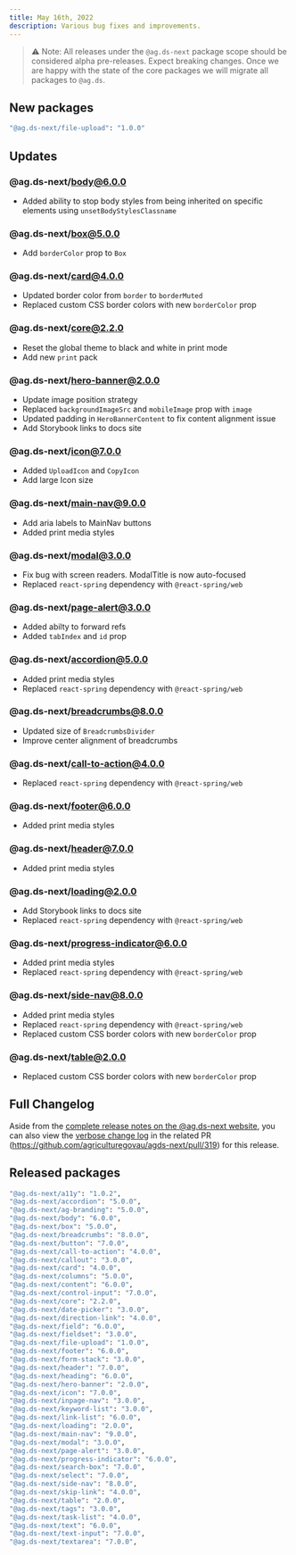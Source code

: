 ```yaml
---
title: May 16th, 2022
description: Various bug fixes and improvements.
---
```


> ⚠️ Note: All releases under the `@ag.ds-next` package scope should be considered alpha pre-releases. Expect breaking changes. Once we are happy with the state of the core packages we will migrate all packages to `@ag.ds`.

## New packages

```sh
"@ag.ds-next/file-upload": "1.0.0"
```

## Updates

### @ag.ds-next/body@6.0.0

- Added ability to stop body styles from being inherited on specific elements using `unsetBodyStylesClassname`

### @ag.ds-next/box@5.0.0

- Add `borderColor` prop to `Box`

### @ag.ds-next/card@4.0.0

- Updated border color from `border` to `borderMuted`
- Replaced custom CSS border colors with new `borderColor` prop

### @ag.ds-next/core@2.2.0

- Reset the global theme to black and white in print mode
- Add new `print` pack

### @ag.ds-next/hero-banner@2.0.0

- Update image position strategy
- Replaced `backgroundImageSrc` and `mobileImage` prop with `image`
- Updated padding in `HeroBannerContent` to fix content alignment issue
- Add Storybook links to docs site

### @ag.ds-next/icon@7.0.0

- Added `UploadIcon` and `CopyIcon`
- Add large Icon size

### @ag.ds-next/main-nav@9.0.0

- Add aria labels to MainNav buttons
- Added print media styles

### @ag.ds-next/modal@3.0.0

- Fix bug with screen readers. ModalTitle is now auto-focused
- Replaced `react-spring` dependency with `@react-spring/web`

### @ag.ds-next/page-alert@3.0.0

- Added abilty to forward refs
- Added `tabIndex` and `id` prop

### @ag.ds-next/accordion@5.0.0

- Added print media styles
- Replaced `react-spring` dependency with `@react-spring/web`

### @ag.ds-next/breadcrumbs@8.0.0

- Updated size of `BreadcrumbsDivider`
- Improve center alignment of breadcrumbs

### @ag.ds-next/call-to-action@4.0.0

- Replaced `react-spring` dependency with `@react-spring/web`

### @ag.ds-next/footer@6.0.0

- Added print media styles

### @ag.ds-next/header@7.0.0

- Added print media styles

### @ag.ds-next/loading@2.0.0

- Add Storybook links to docs site
- Replaced `react-spring` dependency with `@react-spring/web`

### @ag.ds-next/progress-indicator@6.0.0

- Added print media styles
- Replaced `react-spring` dependency with `@react-spring/web`

### @ag.ds-next/side-nav@8.0.0

- Added print media styles
- Replaced `react-spring` dependency with `@react-spring/web`
- Replaced custom CSS border colors with new `borderColor` prop

### @ag.ds-next/table@2.0.0

- Replaced custom CSS border colors with new `borderColor` prop

## Full Changelog

Aside from the [complete release notes on the @ag.ds-next website](https://design-system.agriculture.gov.au/updates/2022-04-28), you can also view the [verbose change log](https://github.com/agriculturegovau/agds-next/pull/319) in the related PR (https://github.com/agriculturegovau/agds-next/pull/319) for this release.

## Released packages

```sh
"@ag.ds-next/a11y": "1.0.2",
"@ag.ds-next/accordion": "5.0.0",
"@ag.ds-next/ag-branding": "5.0.0",
"@ag.ds-next/body": "6.0.0",
"@ag.ds-next/box": "5.0.0",
"@ag.ds-next/breadcrumbs": "8.0.0",
"@ag.ds-next/button": "7.0.0",
"@ag.ds-next/call-to-action": "4.0.0",
"@ag.ds-next/callout": "3.0.0",
"@ag.ds-next/card": "4.0.0",
"@ag.ds-next/columns": "5.0.0",
"@ag.ds-next/content": "6.0.0",
"@ag.ds-next/control-input": "7.0.0",
"@ag.ds-next/core": "2.2.0",
"@ag.ds-next/date-picker": "3.0.0",
"@ag.ds-next/direction-link": "4.0.0",
"@ag.ds-next/field": "6.0.0",
"@ag.ds-next/fieldset": "3.0.0",
"@ag.ds-next/file-upload": "1.0.0",
"@ag.ds-next/footer": "6.0.0",
"@ag.ds-next/form-stack": "3.0.0",
"@ag.ds-next/header": "7.0.0",
"@ag.ds-next/heading": "6.0.0",
"@ag.ds-next/hero-banner": "2.0.0",
"@ag.ds-next/icon": "7.0.0",
"@ag.ds-next/inpage-nav": "3.0.0",
"@ag.ds-next/keyword-list": "3.0.0",
"@ag.ds-next/link-list": "6.0.0",
"@ag.ds-next/loading": "2.0.0",
"@ag.ds-next/main-nav": "9.0.0",
"@ag.ds-next/modal": "3.0.0",
"@ag.ds-next/page-alert": "3.0.0",
"@ag.ds-next/progress-indicator": "6.0.0",
"@ag.ds-next/search-box": "7.0.0",
"@ag.ds-next/select": "7.0.0",
"@ag.ds-next/side-nav": "8.0.0",
"@ag.ds-next/skip-link": "4.0.0",
"@ag.ds-next/table": "2.0.0",
"@ag.ds-next/tags": "3.0.0",
"@ag.ds-next/task-list": "4.0.0",
"@ag.ds-next/text": "6.0.0",
"@ag.ds-next/text-input": "7.0.0",
"@ag.ds-next/textarea": "7.0.0",
```
